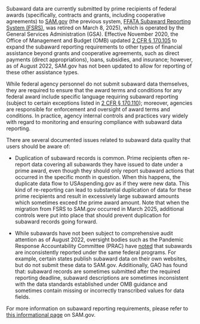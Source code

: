 Subaward data are currently submitted by prime recipients of federal awards (specifically,
contracts and grants, including cooperative agreements) to
<a target="_blank" rel="noopener noreferrer" href="https://www.SAM.gov/">SAM.gov</a>
(the previous system,
<a target="_blank" rel="noopener noreferrer" href="https://www.fsrs.gov/">FFATA Subaward Reporting System (FSRS)</a>,
 was retired on March 8, 2025),
which is operated by the General Services Administration (GSA). Effective November 2020, the
Office of Management and Budget (OMB) updated
<a target="_blank" rel="noopener noreferrer" href="https://www.ecfr.gov/current/title-2/subtitle-A/chapter-I/part-170/subpart-A/section-170.105">2 CFR § 170.105</a>
to expand the subaward reporting requirements to other types of financial assistance beyond grants
and cooperative agreements, such as direct payments (direct appropriations), loans, subsidies,
and insurance; however, as of August 2022, SAM.gov has not been updated to allow for reporting
of these other assistance types.

While federal agency personnel do not submit subaward data themselves,
they are required to ensure that the award terms and conditions for
any federal award include specific language requiring subaward
reporting (subject to certain exceptions listed in
 <a target="_blank" rel="noopener noreferrer" href="https://www.ecfr.gov/current/title-2/subtitle-A/chapter-I/part-170/subpart-A/section-170.110">2 CFR § 170.110</a>);
 moreover, agencies are responsible for enforcement and
oversight of award terms and conditions. In practice, agency internal
controls and practices vary widely with regard to monitoring and
ensuring compliance with subaward data reporting.

There are several documented issues related to subaward data quality
that users should be aware of:

-   Duplication of subaward records is common. Prime recipients often
    re-report data covering all subawards they have issued to date under
    a prime award, even though they should only report subaward actions
    that occurred in the specific month in question. When this happens,
    the duplicate data flow to USAspending.gov as if they were new data.
    This kind of re-reporting can lead to substantial duplication of
    data for these prime recipients and result in excessively large
    subaward amounts which sometimes exceed the prime award amount. Note
    that when the migration from FSRS to SAM.gov occurred in March 2025,
    additional controls were put into place that should prevent duplication
    for subaward records going forward.

-   While subawards have not been subject to comprehensive audit
    attention as of August 2022, oversight bodies such as the Pandemic Response
    Accountability Committee (PRAC) have
 <a target="_blank" rel="noopener noreferrer" href="https://www.pandemicoversight.gov/media/file/increasing-transparency-covid-19-spending10192021pdf">noted</a>
    that subawards are inconsistently reported under the same federal
    programs. For example, certain states publish subaward data on their
    own websites, but do not submit these data to SAM.gov. Additionally,
    GAO has found that: subaward records are sometimes submitted after the
    required reporting deadline, subaward descriptions are sometimes inconsistent
    with the data standards established under OMB guidance and sometimes contain
    missing or incorrectly transcribed values for data fields.

For more information on subaward reporting requirements, please refer to
<a target="_blank" rel="noopener noreferrer"  href="https://www.sam.gov/fsrs">this informational page</a> on SAM.gov.
